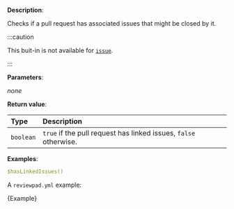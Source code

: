 
**Description**:

Checks if a pull request has associated issues that might be closed by it.

:::caution

This buit-in is not available for [`issue`](/guides/syntax#workflow).

:::

**Parameters**:

_none_

**Return value**:

| Type      | Description                                                      |
| :-------- | :--------------------------------------------------------------- |
| `boolean` | `true` if the pull request has linked issues, `false` otherwise. |

**Examples**:

```yml
$hasLinkedIssues()
```

A `reviewpad.yml` example:

<CodeBlock language="yml" title="reviewpad.yml">{Example}</CodeBlock>
